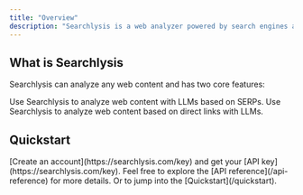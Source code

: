 ```yaml
---
title: "Overview"
description: "Searchlysis is a web analyzer powered by search engines and LLMs."
---
```


## What is Searchlysis

Searchlysis can analyze any web content and has two core features:

<CardGroup cols="2">
  <Card title="Analyze Search" icon="sparkles" href="/api-reference/endpoint/analyze-search">
    Use Searchlysis to analyze web content with LLMs based on SERPs.
  </Card>
  <Card title="Analyze Search" icon="sparkles" href="/api-reference/endpoint/analyze-links">
    Use Searchlysis to analyze web content based on direct links with LLMs.
  </Card>
</CardGroup>

## Quickstart

<Steps>
  <Step title="The first step to start using Searchlysis">
    [Create an account](https://searchlysis.com/key) and get your [API key](https://searchlysis.com/key).
  </Step>
  <Step title="After that">
    Feel free to explore the [API reference](/api-reference) for more details. Or to jump into the [Quickstart](/quickstart).
  </Step>
</Steps>
